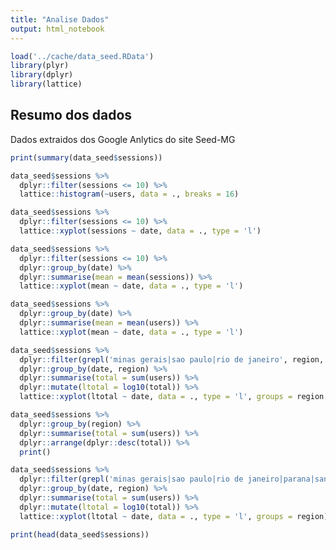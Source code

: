 ```yaml
---
title: "Analise Dados"
output: html_notebook
---
```


```r
load('../cache/data_seed.RData')
library(plyr)
library(dplyr)
library(lattice)
```

## Resumo dos dados

Dados extraidos dos Google Anlytics do site Seed-MG

```r
print(summary(data_seed$sessions))
```


```r
data_seed$sessions %>% 
  dplyr::filter(sessions <= 10) %>% 
  lattice::histogram(~users, data = ., breaks = 16)
```

```r
data_seed$sessions %>% 
  dplyr::filter(sessions <= 10) %>%
  lattice::xyplot(sessions ~ date, data = ., type = 'l')
```
```r
data_seed$sessions %>% 
  dplyr::filter(sessions <= 10) %>%
  dplyr::group_by(date) %>% 
  dplyr::summarise(mean = mean(sessions)) %>% 
  lattice::xyplot(mean ~ date, data = ., type = 'l')
```

```r
data_seed$sessions %>% 
  dplyr::group_by(date) %>% 
  dplyr::summarise(mean = mean(users)) %>% 
  lattice::xyplot(mean ~ date, data = ., type = 'l')
```
```r
data_seed$sessions %>% 
  dplyr::filter(grepl('minas gerais|sao paulo|rio de janeiro', region, TRUE)) %>% 
  dplyr::group_by(date, region) %>% 
  dplyr::summarise(total = sum(users)) %>% 
  dplyr::mutate(ltotal = log10(total)) %>% 
  lattice::xyplot(ltotal ~ date, data = ., type = 'l', groups = region, auto.key = TRUE)
```

```r
data_seed$sessions %>% 
  dplyr::group_by(region) %>% 
  dplyr::summarise(total = sum(users)) %>% 
  dplyr::arrange(dplyr::desc(total)) %>% 
  print()
```
```r
data_seed$sessions %>% 
  dplyr::filter(grepl('minas gerais|sao paulo|rio de janeiro|parana|santa catarina|rio grande do sul', region, TRUE)) %>% 
  dplyr::group_by(date, region) %>% 
  dplyr::summarise(total = sum(users)) %>% 
  dplyr::mutate(ltotal = log10(total)) %>% 
  lattice::xyplot(ltotal ~ date, data = ., type = 'l', groups = region)
```


```r
print(head(data_seed$sessions))
```

